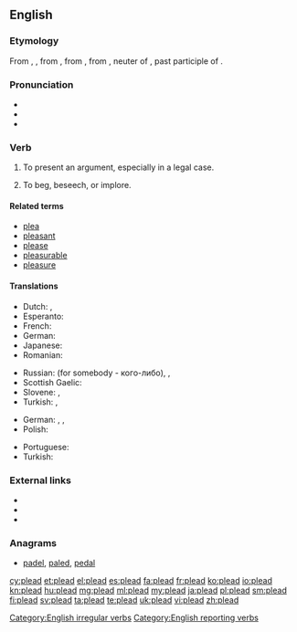 ==English==

===Etymology===
From {{etyl|enm|en}} {{term|pleden|lang=enm}}, {{term|plaiden|lang=enm}}, from {{etyl|fro|en}} {{term|lang=fro|plaider||to plead, offer a plea}}, from {{term|lang=fro|plait}}, from {{etyl|ML.|en}} {{term|lang=la|placitum||a decree, sentence, suit, plea, etc.", in Classical {{etyl|la|en}}, "an opinion, determination, prescription, order; literally, that which is pleasing, pleasure}}, neuter of {{term|lang=la|placitus}}, past participle of {{term|lang=la|placere||to please}}.

===Pronunciation===
* {{IPA|/ˈpliːd/}}
* {{audio|en-us-plead.ogg|Audio (US)}}
* {{rhymes|iːd}}

===Verb===
{{en-verb|pleads|pleading|'''[[pled]]''' {{qualifier|North America, Scotland}} or '''[[pleaded]]''' {{qualifier|England}}}}

# To present an argument, especially in a legal case.
#: {{usex|The defendant has decided to '''plead''' not guilty.|lang=en}}
# To beg, beseech, or implore.
#: {{usex|He '''pleaded''' with me not to leave the house.|lang=en}}

====Related terms====
* [[plea]]
* [[pleasant]]
* [[please]]
* [[pleasurable]]
* [[pleasure]]

====Translations====
{{trans-top|to present an argument}}
* Dutch: {{t+|nl|pleiten}}, {{t+|nl|bepleiten}}
* Esperanto: {{t-|eo|pledi}}
* French: {{t+|fr|plaider}}
* German: {{t+|de|plädieren}}
* Japanese: {{t-|ja|嘆願する|tr={{lang|ja|たんがんする}}, tangan suru}}
* Romanian: {{t+|ro|pleda}}
{{trans-mid}}
* Russian: {{t+|ru|защищать|tr=zaščiščát'}} (for somebody - кого-либо), {{tø|ru|[[представлять]] [[интересы]]|tr=predstavlját' interésy}}, {{tø|ru|[[выступать]] [[с]] [[заявлением]] ([[в]] [[суде]])|tr= vystupát' s zajavlénijem (v sudé)}}
* Scottish Gaelic: {{t-|gd|tagair}}
* Slovene: {{t-|sl|pledirati}}, {{t-|sl|zagovarjati se}}
* Turkish: {{t+|tr|açıklamak}}, {{t+|tr|ileri sürmek}}
{{trans-bottom}}

{{trans-top|to beg}}
* German: {{t-|de|(dringend) bitten}}, {{t+|de|anflehen}}, {{t+|de|beschwören}}
* Polish: {{t+|pl|błagać}}
{{trans-mid}}
* Portuguese: {{t+|pt|implorar}}
* Turkish: {{t+|tr|yalvarmak}}
{{trans-bottom}}

===External links===
* {{R:Webster 1913}}
* {{R:Century 1911}}
* {{R:OneLook}}

===Anagrams===
* [[padel#English|padel]], [[paled#English|paled]], [[pedal#English|pedal]]

[[Category:English irregular verbs]]
[[Category:English reporting verbs]]

[[cy:plead]]
[[et:plead]]
[[el:plead]]
[[es:plead]]
[[fa:plead]]
[[fr:plead]]
[[ko:plead]]
[[io:plead]]
[[kn:plead]]
[[hu:plead]]
[[mg:plead]]
[[ml:plead]]
[[my:plead]]
[[ja:plead]]
[[pl:plead]]
[[sm:plead]]
[[fi:plead]]
[[sv:plead]]
[[ta:plead]]
[[te:plead]]
[[uk:plead]]
[[vi:plead]]
[[zh:plead]]